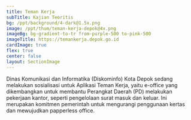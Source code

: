 ```yaml
---
title: Teman Kerja
subTitle: Kajian Teoritis
bg: /ppt/background/4-dark@1.5x.png
image: /ppt/thum/teman-kerja-depok@4x.png
imageBg: bg-gradient-to-tr from-purple-500 to-pink-500
imageTitle: https://temankerja.depok.go.id
cardImage: true
flex: true
center: false
layout: SectionImage
---
```


Dinas Komunikasi dan Informatika (Diskominfo) Kota Depok sedang melakukan sosialisasi untuk Aplikasi Teman Kerja, yaitu e-office yang dikembangkan untuk membantu Perangkat Daerah (PD) melakukan pekerjaan kantor, seperti pengelolaan surat masuk dan keluar. Ini merupakan komitmen pemerintah untuk mengurangi penggunaan kertas dan mewujudkan papperless office.
